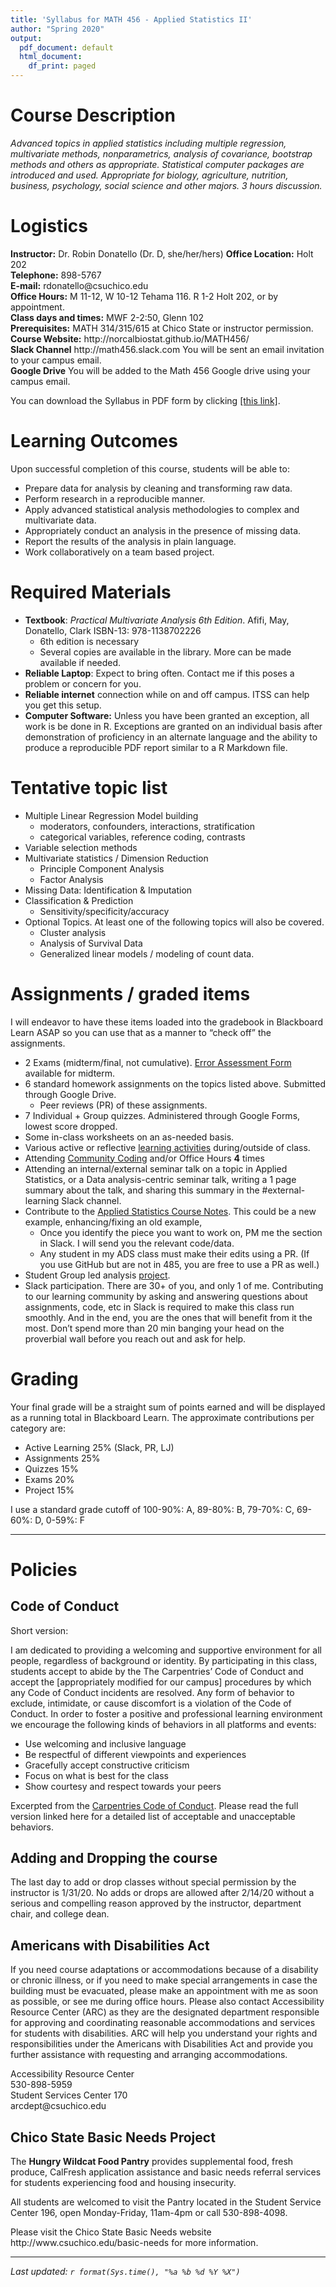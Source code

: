 ```yaml
---
title: 'Syllabus for MATH 456 - Applied Statistics II'
author: "Spring 2020"
output:
  pdf_document: default
  html_document:
    df_print: paged
---
```


# Course Description
_Advanced topics in applied statistics including multiple regression, multivariate methods, nonparametrics, analysis of covariance, bootstrap methods and others as appropriate. Statistical computer packages are introduced and used. Appropriate for biology, agriculture, nutrition, business, psychology, social science and other majors. 3 hours discussion._

# Logistics

**Instructor:** Dr. Robin Donatello  (Dr. D, she/her/hers)
**Office Location:** Holt 202  
**Telephone:** 898-5767    
**E-mail:** rdonatello@csuchico.edu    
**Office Hours:** M 11-12, W 10-12 Tehama 116. R 1-2 Holt 202, or by appointment.  
**Class days and times:** MWF 2-2:50, Glenn 102   
**Prerequisites:** MATH 314/315/615 at Chico State or instructor permission.  
**Course Website:** http://norcalbiostat.github.io/MATH456/  
**Slack Channel**  http://math456.slack.com  You will be sent an email invitation to your campus email.   
**Google Drive**  You will be added to the Math 456 Google drive using your campus email. 


You can download the Syllabus in PDF form by clicking [[this link]](syllabus_456_S20.pdf).

# Learning Outcomes
Upon successful completion of this course, students will be able to:  

* Prepare data for analysis by cleaning and transforming raw data. 
* Perform research in a reproducible manner. 
* Apply advanced statistical analysis methodologies to complex and multivariate data. 
* Appropriately conduct an analysis in the presence of missing data. 
* Report the results of the analysis in plain language. 
* Work collaboratively on a team based project. 


# Required Materials
* **Textbook**: _Practical Multivariate Analysis 6th Edition_. Afifi, May, Donatello, Clark ISBN-13: 978-1138702226 
  - 6th edition is necessary
  - Several copies are available in the library. More can be made available if needed. 
* **Reliable Laptop**: Expect to bring often. Contact me if this poses a problem or concern for you. 
* **Reliable internet** connection while on and off campus. ITSS can help you get this setup. 
* **Computer Software:** Unless you have been granted an exception, all work is be done in R. Exceptions are granted on an individual basis after demonstration of proficiency in an alternate language and the ability to produce a reproducible PDF report similar to a R Markdown file.

# Tentative topic list

* Multiple Linear Regression Model building 
    - moderators, confounders, interactions, stratification
    - categorical variables, reference coding, contrasts
* Variable selection methods
* Multivariate statistics / Dimension Reduction
    - Principle Component Analysis
    - Factor Analysis
* Missing Data: Identification & Imputation
* Classification & Prediction
    - Sensitivity/specificity/accuracy
* Optional Topics. At least one of the following topics will also be covered. 
    - Cluster analysis
    - Analysis of Survival Data
    - Generalized linear models / modeling of count data. 


# Assignments / graded items
I will endeavor to have these items loaded into the gradebook in Blackboard Learn ASAP so you can use that as a manner to "check off" the assignments. 

* 2 Exams (midterm/final, not cumulative). [Error Assessment Form](notes/Analyzing exam errors.pdf) available for midterm. 
* 6 standard homework assignments on the topics listed above. Submitted through Google Drive. 
    - Peer reviews (PR) of these assignments. 
* 7 Individual + Group quizzes. Administered through Google Forms, lowest score dropped. 
* Some in-class worksheets on an as-needed basis. 
* Various active or reflective [learning activities](learning_tools.html) during/outside of class.
* Attending [Community Coding](http://bit.ly/cc_hours) and/or Office Hours **4** times
* Attending an internal/external seminar talk on a topic in Applied Statistics, or a Data analysis-centric seminar talk, writing a 1 page summary about the talk, and sharing this summary in the #external-learning Slack channel.
* Contribute to the [Applied Statistics Course Notes](https://norcalbiostat.github.io/AppliedStatistics_notes/). This could be a new example, enhancing/fixing an old example, 
    - Once you identify the piece you want to work on, PM me the section in Slack. I will send you the relevant code/data. 
    - Any student in my ADS class must make their edits using a PR. (If you use GitHub but are not in 485, you are free to use a PR as well.)
* Student Group led analysis [project](project.html). 
* Slack participation. There are 30+ of you, and only 1 of me. Contributing to our learning community by asking and answering questions about assignments, code, etc in Slack is required to make this class run smoothly. And in the end, you are the ones that will benefit from it the most. Don't spend more than 20 min banging your head on the proverbial wall before you reach out and ask for help. 


# Grading

Your final grade will be a straight sum of points earned and will be displayed as a running total in Blackboard Learn. The approximate contributions per category are: 

* Active Learning 25% (Slack, PR, LJ)
* Assignments 25%
* Quizzes 15%
* Exams 20%
* Project 15% 

I use a standard grade cutoff of 100-90%: A, 89-80%: B, 79-70%: C, 69-60%: D, 0-59%: F  

----

# Policies

## Code of Conduct

Short version:

I am dedicated to providing a welcoming and supportive environment for all people, regardless of background or identity. By participating in this class, students accept to abide by the The Carpentries’ Code of Conduct and accept the [appropriately modified for our campus] procedures by which any Code of Conduct incidents are resolved. Any form of behavior to exclude, intimidate, or cause discomfort is a violation of the Code of Conduct. In order to foster a positive and professional learning environment we encourage the following kinds of behaviors in all platforms and events:


* Use welcoming and inclusive language
* Be respectful of different viewpoints and experiences
* Gracefully accept constructive criticism
* Focus on what is best for the class
* Show courtesy and respect towards your peers

Excerpted from the [Carpentries Code of Conduct](https://docs.carpentries.org/topic_folders/policies/code-of-conduct.html). Please read the full version linked here for a detailed list of acceptable and unacceptable behaviors. 


## Adding and Dropping the course
The last day to add or drop classes without special permission by the instructor is 1/31/20. No adds or drops are allowed after 2/14/20 without a serious and compelling reason approved by the instructor, department chair, and college dean.

## Americans with Disabilities Act

If you need course adaptations or accommodations because of a disability or chronic illness,  or if you need to make special arrangements in case the building must be evacuated, please make an appointment with me as soon as possible, or see me during office hours. Please also contact Accessibility Resource Center (ARC) as they are the designated department responsible for approving and coordinating reasonable accommodations and services for students with disabilities. ARC will help you understand your rights and responsibilities under the Americans with Disabilities Act and provide you further assistance with requesting and arranging accommodations.

Accessibility Resource Center  
530-898-5959   
Student Services Center 170  
arcdept@csuchico.edu  


## Chico State Basic Needs Project

The **Hungry Wildcat Food Pantry** provides supplemental food, fresh produce, CalFresh application assistance and basic needs referral services for students experiencing food and housing insecurity.

All students are welcomed to visit the Pantry located in the Student Service Center 196, open Monday-Friday, 11am-4pm or call 530-898-4098. 

Please visit the Chico State Basic Needs website http://www.csuchico.edu/basic-needs for more information.

-----

_Last updated: `r format(Sys.time(), "%a %b %d %Y %X")`_

    
    
